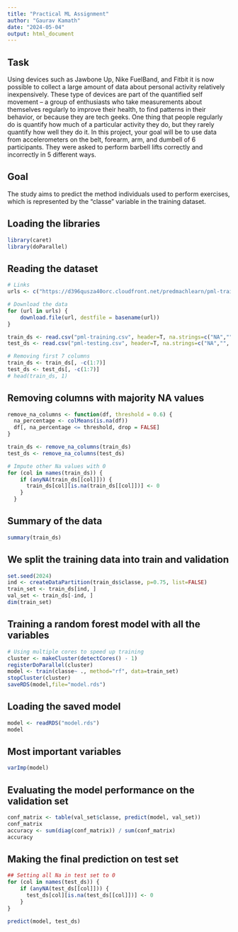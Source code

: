 ```yaml
---
title: "Practical ML Assignment"
author: "Gaurav Kamath"
date: "2024-05-04"
output: html_document
---
```


## Task 
Using devices such as Jawbone Up, Nike FuelBand, and Fitbit it is now possible to collect a large amount of data about personal activity relatively inexpensively. These type of devices are part of the quantified self movement – a group of enthusiasts who take measurements about themselves regularly to improve their health, to find patterns in their behavior, or because they are tech geeks. One thing that people regularly do is quantify how much of a particular activity they do, but they rarely quantify how well they do it. In this project, your goal will be to use data from accelerometers on the belt, forearm, arm, and dumbell of 6 participants. They were asked to perform barbell lifts correctly and incorrectly in 5 different ways.

## Goal
The study aims to predict the method individuals used to perform exercises, which is represented by the "classe" variable in the training dataset. 

## Loading the libraries
```r
library(caret)
library(doParallel)
```

## Reading the dataset
```r
# Links
urls <- c("https://d396qusza40orc.cloudfront.net/predmachlearn/pml-training.csv", "https://d396qusza40orc.cloudfront.net/predmachlearn/pml-testing.csv")

# Download the data
for (url in urls) {
    download.file(url, destfile = basename(url))
}

train_ds <- read.csv("pml-training.csv", header=T, na.strings=c("NA","", "#DIV/0!"))
test_ds <- read.csv("pml-testing.csv", header=T, na.strings=c("NA","", "#DIV/0!"))

# Removing first 7 columns
train_ds <- train_ds[, -c(1:7)]
test_ds <- test_ds[, -c(1:7)]
# head(train_ds, 1)
```

## Removing columns with majority NA values
```r
remove_na_columns <- function(df, threshold = 0.6) {
  na_percentage <- colMeans(is.na(df))
  df[, na_percentage <= threshold, drop = FALSE]
}

train_ds <- remove_na_columns(train_ds)
test_ds <- remove_na_columns(test_ds)

# Impute other Na values with 0
for (col in names(train_ds)) {
    if (anyNA(train_ds[[col]])) {
      train_ds[col][is.na(train_ds[[col]])] <- 0
    }
  }
```

## Summary of the data
```r
summary(train_ds)
```

## We split the training data into train and validation
```r
set.seed(2024)
ind <- createDataPartition(train_ds$classe, p=0.75, list=FALSE)
train_set <- train_ds[ind, ]
val_set <- train_ds[-ind, ]
dim(train_set)
```

## Training a random forest model with all the variables
```r
# Using multiple cores to speed up training
cluster <- makeCluster(detectCores() - 1) 
registerDoParallel(cluster)
model <- train(classe~ ., method="rf", data=train_set)
stopCluster(cluster)
saveRDS(model,file="model.rds")
```

## Loading the saved model
```r
model <- readRDS("model.rds")
model
```
## Most important variables
```r
varImp(model)
```

## Evaluating the model performance on the validation set
```r
conf_matrix <- table(val_set$classe, predict(model, val_set))
conf_matrix
accuracy <- sum(diag(conf_matrix)) / sum(conf_matrix)
accuracy
```

## Making the final prediction on test set
```r
## Setting all Na in test set to 0
for (col in names(test_ds)) {
    if (anyNA(test_ds[[col]])) {
      test_ds[col][is.na(test_ds[[col]])] <- 0
    }
}

predict(model, test_ds)
```

